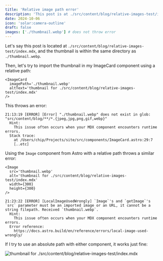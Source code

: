 ```yaml
---
title: 'Relative image path error'
description: 'This post is at ./src/content/blog/relative-images-test/index.mdx'
date: 2024-10-06
icon: 'solar:camera-outline'
draft: false
images: ['./thumbnail.webp'] # does not throw error
---
```



Let's say this post is located at `./src/content/blog/relative-images-test/index.mdx`, and the thumbnail is within the same directory as `./thumbnail.webp`.

Then, let's try to import the thumbnail in my ImageCard component using a relative path:

```astro
<ImageCard
  imagePath='./thumbnail.webp'
  altText='thumbnail for ./src/content/blog/relative-images-test/index.mdx'
/>
```

This throws an error:

```fish
21:13:19 [ERROR] [Error] "./thumbnail.webp" does not exist in glob: "src/content/blog/**/*.{jpeg,jpg,png,gif,webp}"
  Hint:
    This issue often occurs when your MDX component encounters runtime errors.
  Stack trace:
    at /Users/chip/Projects/site/src/components/ImageCard.astro:29:7
    [..etc]
```

Using the `Image` component from Astro with a relative path throws a similar error:

```astro
<Image
  src='thumbnail.webp'
  alt='thumbnail for ./src/content/blog/relative-images-test/index.mdx'
  width={300}
  height={300}
/>
```

```fish
21:23:22 [ERROR] [LocalImageUsedWrongly] `Image`'s and `getImage`'s `src` parameter must be an imported image or an URL, it cannot be a string filepath. Received `thumbnail.webp`.
  Hint:
    This issue often occurs when your MDX component encounters runtime errors.
  Error reference:
    https://docs.astro.build/en/reference/errors/local-image-used-wrongly/
```

If I try to use an absolute path with either component, it works just fine:

<ImageCard
  imagePath='/src/content/blog/relative-images-test/thumbnail.webp'
  altText='thumbnail for ./src/content/blog/relative-images-test/index.mdx'
/>

<Image
  src='/src/content/blog/relative-images-test/thumbnail.webp'
  alt='thumbnail for ./src/content/blog/relative-images-test/index.mdx'
  width={300}
  height={300}
/>

